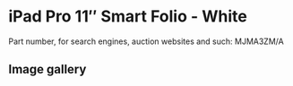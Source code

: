 
# iPad Pro 11″ Smart Folio - White

Part number, for search engines, auction websites and such: MJMA3ZM/A

## Image gallery

<div style={{ width: "768px" }}>
  <GalleryComponent
    images={[
      {
        original: "/everysource/MJMA3.png",
        thumbnail: "/everypreview/MJMA3.png",
      },
      {
        original: "/everysource/MJMA3_AV1.png",
        thumbnail: "/everypreview/MJMA3_AV1.png",
      },
      {
        original: "/everysource/MJMA3_AV2.png",
        thumbnail: "/everypreview/MJMA3_AV2.png",
      },
      {
        original: "/everysource/MJMA3_AV3.png",
        thumbnail: "/everypreview/MJMA3_AV3.png",
      },
      {
        original: "/everysource/MJMA3_AV4.png",
        thumbnail: "/everypreview/MJMA3_AV4.png",
      }
    ]}
  />
</div>